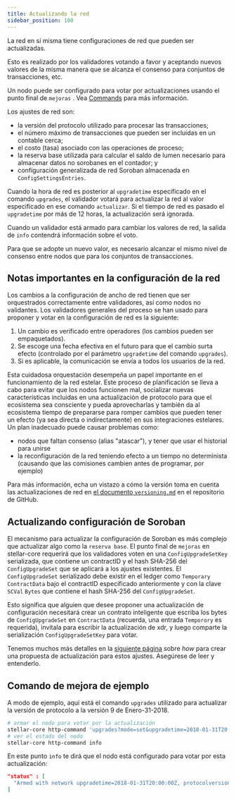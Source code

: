 ```yaml
---
title: Actualizando la red
sidebar_position: 100
---
```


La red en sí misma tiene configuraciones de red que pueden ser actualizadas.

Esto es realizado por los validadores votando a favor y aceptando nuevos valores de la misma manera que se alcanza el consenso para conjuntos de transacciones, etc.

Un nodo puede ser configurado para votar por actualizaciones usando el punto final de `mejoras` . Vea [Commands](./commands.mdx) para más información.

Los ajustes de red son:

- la versión del protocolo utilizado para procesar las transacciones;
- el número máximo de transacciones que pueden ser incluidas en un contable cerca;
- el costo (tasa) asociado con las operaciones de proceso;
- la reserva base utilizada para calcular el saldo de lumen necesario para almacenar datos no sorobanes en el contador; y
- configuración generalizada de red Soroban almacenada en `ConfigSettingsEntries`.

Cuando la hora de red es posterior al `upgradetime` especificado en el comando `upgrades`, el validador votará para actualizar la red al valor especificado en ese comando `actualizar`. Si el tiempo de red es pasado el `upgradetime` por más de 12 horas, la actualización será ignorada.

Cuando un validador está armado para cambiar los valores de red, la salida de `info` contendrá información sobre el voto.

Para que se adopte un nuevo valor, es necesario alcanzar el mismo nivel de consenso entre nodos que para los conjuntos de transacciones.

## Notas importantes en la configuración de la red

Los cambios a la configuración de ancho de red tienen que ser orquestrados correctamente entre validadores, así como nodos no validantes. Los validadores generales del proceso se han usado para proponer y votar en la configuración de red es la siguiente:

1. Un cambio es verificado entre operadores (los cambios pueden ser empaquetados).
2. Se escoge una fecha efectiva en el futuro para que el cambio surta efecto (controlado por el parámetro `upgradetime` del comando `upgrades`).
3. Si es aplicable, la comunicación se envía a todos los usuarios de la red.

Esta cuidadosa orquestación desempeña un papel importante en el funcionamiento de la red estelar. Este proceso de planificación se lleva a cabo para evitar que los nodos funcionen mal, socializar nuevas características incluidas en una actualización de protocolo para que el ecosistema sea consciente y pueda aprovecharlas y también da al ecosistema tiempo de prepararse para romper cambios que pueden tener un efecto (ya sea directa o indirectamente) en sus integraciones estelares. Un plan inadecuado puede causar problemas como:

- nodos que faltan consenso (alias "atascar"), y tener que usar el historial para unirse
- la reconfiguración de la red teniendo efecto a un tiempo no determinista (causando que las comisiones cambien antes de programar, por ejemplo)

Para más información, echa un vistazo a cómo la versión toma en cuenta las actualizaciones de red en [el documento `versioning.md`](https://github.com/stellar/stellar-core/blob/master/docs/versioning.md) en el repositorio de GitHub.

## Actualizando configuración de Soroban

El mecanismo para actualizar la configuración de Soroban es más complejo que actualizar algo como la `reserva base`. El punto final de `mejoras` en stellar-core requerirá que los validadores voten en una `ConfigUpgradeSetKey` serializada, que contiene un contractID y el hash SHA-256 del `ConfigUpgradeSet` que se aplicará a los ajustes existentes. El `ConfigUpgradeSet` serializado debe existir en el ledger como `Temporary` `ContractData` bajo el contractID especificado anteriormente y con la clave `SCVal` `Bytes` que contiene el hash SHA-256 del `ConfigUpgradeSet`.

Esto significa que alguien que desee proponer una actualización de configuración necesitará crear un contrato inteligente que escriba los bytes de `ConfigUpgradeSet` en `ContractData` (recuerda, una entrada `Temporory` es requerida), invítala para escribir la actualización de xdr, y luego comparte la serialización `ConfigUpgradeSetKey` para votar.

Tenemos muchos más detalles en la [siguiente página](./soroban-settings.mdx) sobre _how_ para crear una propuesta de actualización para estos ajustes. Asegúrese de leer y entenderlo.

## Comando de mejora de ejemplo

A modo de ejemplo, aquí está el comando `upgrades` utilizado para actualizar la versión de protocolo a la versión 9 de Enero-31-2018.

```bash
# armar el nodo para votar por la actualización
stellar-core http-command 'upgrades?mode=set&upgradetime=2018-01-31T20:00:00Z&protocolversion=9'
# ver el estado del nodo
stellar-core http-command info
```

En este punto `info` te dirá que el nodo está configurado para votar por esta actualización:

```json
"status" : [
  "Armed with network upgradetime=2018-01-31T20:00:00Z, protocolversion=9"
]
```
